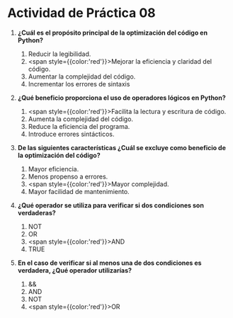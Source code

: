 # Actividad de Práctica 08

1. **¿Cuál es el propósito principal de la optimización del código en Python?**
    1. Reducir la legibilidad.
    2. <span style={{color:'red'}}>Mejorar la eficiencia y claridad del código.</span>
    3. Aumentar la complejidad del código.
    4. Incrementar los errores de sintaxis

2. **¿Qué beneficio proporciona el uso de operadores lógicos en Python?**
    1. <span style={{color:'red'}}>Facilita la lectura y escritura de código.</span>
    2. Aumenta la complejidad del código.
    3. Reduce la eficiencia del programa.
    4. Introduce errores sintácticos.

3. **De las siguientes características ¿Cuál se excluye como beneficio de la optimización del código?**
    1. Mayor eficiencia.
    2. Menos propenso a errores.
    3. <span style={{color:'red'}}>Mayor complejidad.</span>
    4. Mayor facilidad de mantenimiento.

4. **¿Qué operador se utiliza para verificar si dos condiciones son verdaderas?**
    1. NOT
    2. OR
    3. <span style={{color:'red'}}>AND</span>
    4. TRUE

5. **En el caso de verificar si al menos una de dos condiciones es verdadera, ¿Qué operador utilizarías?**
    1. &&
    2. AND
    3. NOT
    4. <span style={{color:'red'}}>OR</span>
